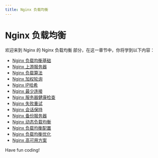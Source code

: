 ```yaml
---
title: Nginx 负载均衡
---
```


# Nginx 负载均衡

欢迎来到 Nginx 的 Nginx 负载均衡 部分，在这一章节中，你将学到以下内容：

- [Nginx 负载均衡基础](./0-nginx-load-balancing-basics.mdx)
- [Nginx 上游服务器](./1-nginx-upstream-server.mdx)
- [Nginx 负载算法](./2-nginx-load-algorithm.mdx)
- [Nginx 加权轮询](./3-nginx-weighted-polling.mdx)
- [Nginx IP哈希](./4-nginx-ip-hash.mdx)
- [Nginx 最少连接](./5-nginx-minimum-connections.mdx)
- [Nginx 服务器健康检查](./6-nginx-server-health-check.mdx)
- [Nginx 失败重试](./7-nginx-failed-retry.mdx)
- [Nginx 会话保持](./8-nginx-session-retention.mdx)
- [Nginx 备份服务器](./9-nginx-backup-server.mdx)
- [Nginx 动态负载均衡](./10-nginx-dynamic-load-balancing.mdx)
- [Nginx 负载均衡配置](./11-nginx-load-balancing-configuration.mdx)
- [Nginx 负载均衡优化](./12-nginx-load-balancing-optimization.mdx)
- [Nginx 高可用方案](./13-nginx-high-availability-plan.mdx)

Have fun coding!